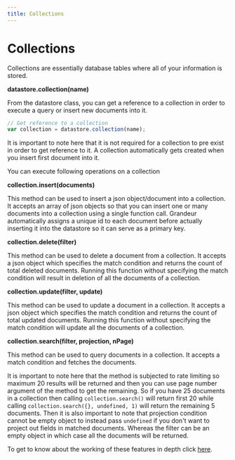 ```yaml
---
title: Collections
---
```

# Collections

Collections are essentially database tables where all of your information is stored.

**datastore.collection(name)**

From the datastore class, you can get a reference to a collection in order to execute a query or insert new documents into it.

```js
// Get reference to a collection
var collection = datastore.collection(name);
```

It is important to note here that it is not required for a collection to pre exist in order to get reference to it. A collection automatically gets created when you insert first document into it. 

You can execute following operations on a collection

**collection.insert(documents)**

This method can be used to insert a json object/document into a collection. It accepts an array of json objects so that you can insert one or many documents into a collection using a single function call. Grandeur automatically assigns a unique id to each document before actually inserting it into the datastore so it can serve as a primary key. 


**collection.delete(filter)**

This method can be used to delete a document from a collection. It accepts a json object which specifies the match condition and returns the count of total deleted documents. Running this function without specifying the match condition will result in deletion of all the documents of a collection.


**collection.update(filter, update)**

This method can be used to update a document in a collection. It accepts a json object which specifies the match condition and returns the count of total updated documents. Running this function without specifying the match condition will update all the documents of a collection. 

**collection.search(filter, projection, nPage)**

This method can be used to query documents in a collection. It accepts a match condition and fetches the documents. 

It is important to note here that the method is subjected to rate limiting so maximum 20 results will be returned and then you can use page number argument of the method to get the remaining. So if you have 25 documents in a collection then calling `collection.search()` will return first 20 while calling `collection.search({}, undefined, 1)` will return the remaining 5 documents. Then it is also important to note that projection condition cannot be  empty object to instead pass `undefined` if you don't want to project out fields in matched documents. Whereas the filter can be an empty object in which case all the documents will be returned.

To get to know about the working of these features in depth click [here](/references/client-sdk/datastore/collection/datastore.collection()). 